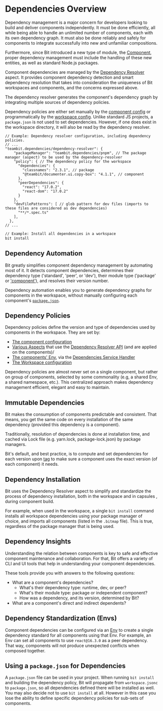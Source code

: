 # Dependencies Overview

Dependency management is a major concern for developers looking to build and deliver components independently. It must be done efficiently, all while being able to handle an unlimited number of components, each with its own dependency graph.
It must also be done reliably and safely for components to integrate successfully into new and unfamiliar compositions. 

Furthermore, since Bit introduced a new type of module, the [Component](/components/component-overview), proper dependency management must include the handling of these new entities, as well as standard Node.js packages.

Component dependencies are managed by the [Dependency Resolver](/dependencies/dependency-resolution) aspect. It provides component dependency detection and smart dependency resolution that takes into consideration the uniqueness of Bit workspaces and components, and the concerns expressed above.

The dependency resolver generates the component's dependency graph by integrating multiple sources of dependency policies.

Dependency policies are either set manually by the [component config](/components/component-config) or programmatically by the [workspace config](/workspace/workspace-configuration). Unlike standard JS projects, a `package.json` is not used to set dependencies. However, if one does exist in the workspace directory, it will also be read by the dependency resolver.

```jsonc title="Example: dependency configuration (workspace.jsonc)"
// Example: Dependency resolver configuration, including dependency policies.
// ...
"teambit.dependencies/dependency-resolver": {
    "packageManager": "teambit.dependencies/pnpm", // The package manager (aspect) to be used by the dependency-resolver
    "policy": { // The dependency policy for the workspace
      "dependencies": {
        "classnames": "2.3.1", // package
        "@teambit/documenter.ui.copy-box": "4.1.1", // component
      },
      "peerDependencies": {
        "react": "17.0.2",
        "react-dom": "17.0.2"
      }
    },
    "devFilePatterns": [ // glob pattern for dev files (imports to these files are considered as dev dependencies)
      "**/*.spec.ts"
    ],
  },
// ...
```

```bash title-"Example: Installing all workspace dependencies"
// Example: Install all dependencies in a workspace
bit install
```

## Dependency Automation

Bit greatly simplifies component dependency management by automating most of it. It detects component dependencies, determines their dependency type ('standard', 'peer', or 'dev'), their module type ('package' or ['component'](<(/components/component-overview)>)), and resolves their version number.

Dependency automation enables you to generate dependency graphs for components in the workspace, without manually configuring each component's [`package.json`](/packages/package-json).

## Dependency Policies

Dependency policies define the version and type of dependencies used by components in the workspace. They are set by:

- [The component configuration](/components/component-config)
- [Various Aspects](/extending-bit/aspect-overview) that use the [Dependency Resolver API](/dependencies/configuring-dependencies#configuring-from-aspects) (and are applied on the components)/
- [The components' Env](/envs/envs-overview), via the [Dependencies Service Handler](/dependencies/configuring-dependencies#configuring-dependencies-from-an-env)
- [The Workspace configuration](/workspace/workspace-configuration)

Dependency policies are almost never set on a single component, but rather on group of components, selected by some commonality (e.g, a shared Env, a shared namespace, etc.).
This centralized approach makes dependency management efficient, elegant and easy to maintain.

## Immutable Dependencies

Bit makes the consumption of components predictable and consistent. That means, you get the same code on every installation of the same dependency (provided this dependency is a component).

Traditionally, resolution of dependencies is done at installation time, and cached via Lock file (e.g. yarn.lock, package-lock.json) by package managers.

Bit's default, and best practice, is to compute and set dependencies for each version upon [tag](/components/tags) to make sure a component uses the exact version (of each component) it needs.

<!--TODO ## Dependency Safety -->

<!--TODO  Using dependencies might couple to -->

## Dependency Installation

Bit uses the Dependency Resolver aspect to simplify and standardize the process of dependency installation, both in the workspace and in capsules <!--TODO ['capsules'](#) -->, during component build.

For example, when used in the workspace, a single `bit install` command installs all workspace dependencies using your package manager of choice, and imports all components (listed in the `.bitmap` file).
This is true, regardless of the package manager that is being used.

## Dependency Insights

Understanding the relation between components is key to safe and effective component maintenance and collaboration. For that, Bit offers a variety of CLI and UI tools that help in understanding your component dependencies.

These tools provide you with answers to the following questions:

- What are a component's dependencies?
  - What's their dependency type: runtime, dev, or peer?
  - What's their module type: package or independent component?
  - How was a dependency, and its version, determined by Bit?
- What are a component's direct and indirect dependents?

## Dependency Standardization (Envs)

Component dependencies can be configured via an [Env](/envs/envs-overview) to create a single dependency standard for all components using that Env.
For example, an Env can set all components to use `react@16.3.0` as a peer dependency. That way, components will not produce unexpected conflicts when composed together.

## Using a `package.json` for Dependencies

A `package.json` file can be used in your project. When running `bit install` and building the dependency policy, Bit will propagate from `workspace.jsonc` to `package.json`, so all dependencies defined there will be installed as well. You may also decide not to use `bit install` at all. However in this case you lose the ability to define specific dependency policies for sub-sets of components.
